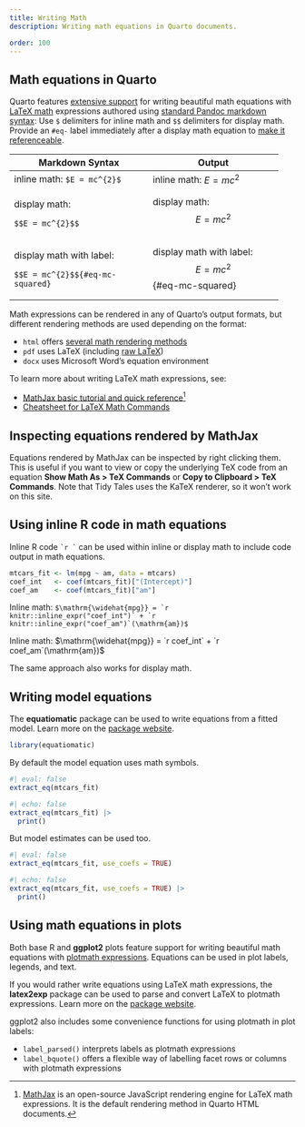 ```yaml
---
title: Writing Math
description: Writing math equations in Quarto documents.

order: 100
---
```


## Math equations in Quarto

Quarto features [extensive support](https://quarto.org/docs/authoring/markdown-basics.html#equations) for writing beautiful math equations with [LaTeX math](https://en.wikibooks.org/wiki/LaTeX/Mathematics) expressions authored using [standard Pandoc markdown syntax](https://pandoc.org/MANUAL.html#math): Use `$` delimiters for inline math and `$$` delimiters for display math. Provide an `#eq-` label immediately after a display math equation to [make it referenceable](https://quarto.org/docs/authoring/cross-references.html#equations).

+----------------------------------+--------------------------------+
| Markdown Syntax                  | Output                         |
+==================================+================================+
| inline math: `$E = mc^{2}$`      | inline math: $E=mc^{2}$        |
+----------------------------------+--------------------------------+
| display math:                    | display math:\                 |
|                                  | $$E = mc^{2}$$                 |
| `$$E = mc^{2}$$`                 |                                |
+----------------------------------+--------------------------------+
| display math with label:         | display math with label:\      |
|                                  | $$E = mc^{2}$${#eq-mc-squared} |
| `$$E = mc^{2}$${#eq-mc-squared}` |                                |
+----------------------------------+--------------------------------+

Math expressions can be rendered in any of Quarto's output formats, but different rendering methods are used depending on the format:

- `html` offers [several math rendering methods](https://quarto.org/docs/output-formats/html-basics.html#latex-equations)
- `pdf` uses LaTeX (including [raw LaTeX](https://quarto.org/docs/output-formats/pdf-basics.html#raw-latex))
- `docx` uses Microsoft Word's equation environment

To learn more about writing LaTeX math expressions, see:

- [MathJax basic tutorial and quick reference](https://math.meta.stackexchange.com/questions/5020/mathjax-basic-tutorial-and-quick-reference)[^1]
- [Cheatsheet for LaTeX Math Commands](https://tilburgsciencehub.com/building-blocks/collaborate-and-share-your-work/write-your-paper/amsmath-latex-cheatsheet/)

[^1]: [MathJax](https://www.mathjax.org) is an open-source JavaScript rendering engine for LaTeX math expressions. It is the default rendering method in Quarto HTML documents.

::: {.callout-note}
## Inspecting equations rendered by MathJax

Equations rendered by MathJax can be inspected by right clicking them. This is useful if you want to view or copy the underlying TeX code from an equation **Show Math As > TeX Commands** or **Copy to Clipboard > TeX Commands**. Note that Tidy Tales uses the KaTeX renderer, so it won't work on this site.
:::

## Using inline R code in math equations

Inline R code `` `r ` `` can be used within inline or display math to include code output in math equations.

```r
mtcars_fit <- lm(mpg ~ am, data = mtcars)
coef_int   <- coef(mtcars_fit)["(Intercept)"]
coef_am    <- coef(mtcars_fit)["am"]
```

Inline math: ``` $\mathrm{\widehat{mpg}} = `r knitr::inline_expr("coef_int")` + `r knitr::inline_expr("coef_am")`(\mathrm{am})$ ```

Inline math: $\mathrm{\widehat{mpg}} = `r coef_int` + `r coef_am`(\mathrm{am})$

The same approach also works for display math.

::: {.callout-tip}
## Writing model equations

The **equatiomatic** package can be used to write equations from a fitted model. Learn more on the [package website](https://datalorax.github.io/equatiomatic/).

```r
library(equatiomatic)
```

By default the model equation uses math symbols.

```r
#| eval: false
extract_eq(mtcars_fit)
```

```r
#| echo: false
extract_eq(mtcars_fit) |>
  print()
```

But model estimates can be used too.

```r
#| eval: false
extract_eq(mtcars_fit, use_coefs = TRUE)
```

```r
#| echo: false
extract_eq(mtcars_fit, use_coefs = TRUE) |>
  print()
```

:::

## Using math equations in plots

Both base R and **ggplot2** plots feature support for writing beautiful math equations with [plotmath expressions](https://stat.ethz.ch/R-manual/R-patched/library/grDevices/html/plotmath.html). Equations can be used in plot labels, legends, and text.

If you would rather write equations using LaTeX math expressions, the **latex2exp** package can be used to parse and convert LaTeX to plotmath expressions. Learn more on the [package website](https://www.stefanom.io/latex2exp/).

ggplot2 also includes some convenience functions for using plotmath in plot labels:

- `label_parsed()` interprets labels as plotmath expressions
- `label_bquote()` offers a flexible way of labelling facet rows or columns with plotmath expressions
